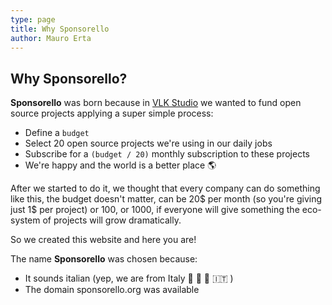 ```yaml
---
type: page
title: Why Sponsorello
author: Mauro Erta
---
```


## Why Sponsorello?

**Sponsorello** was born because in [VLK Studio](https://vlkstudio.com) we wanted to fund open source projects applying a super simple process:

- Define a `budget`
- Select 20 open source projects we're using in our daily jobs
- Subscribe for a `(budget / 20)` monthly subscription to these projects
- We're happy and the world is a better place 🌎

After we started to do it, we thought that every company can do something like this, the budget doesn't matter, can be 20$ per month (so you're giving just 1$ per project) or 100, or 1000, if everyone will give something the eco-system of projects will grow dramatically.

So we created this website and here you are!

The name **Sponsorello** was chosen because:

- It sounds italian (yep, we are from Italy 🍝 🤌 🍕 🇮🇹 )
- The domain sponsorello.org was available
